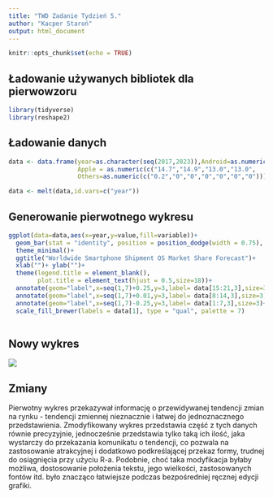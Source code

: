 ```yaml
---
title: "TWD Zadanie Tydzień 5."
author: "Kacper Staroń"
output: html_document
---
```

  
  ```r
knitr::opts_chunk$set(echo = TRUE)
```

## Ładowanie używanych bibliotek dla pierwowzoru

```r
library(tidyverse)
library(reshape2)

```

## Ładowanie danych

```r
data <- data.frame(year=as.character(seq(2017,2023)),Android=as.numeric(c("85.1","85.1", "87.0",	"87.0","87.2","87.3",	"87.4")),
                   Apple = as.numeric(c("14.7","14.9","13.0","13.0",	"12.8",	"12.7","12.6")),
                   Others=as.numeric(c("0.2","0","0","0","0","0","0")))

data <- melt(data,id.vars=c("year"))

```

## Generowanie pierwotnego wykresu

```r
ggplot(data=data,aes(x=year,y=value,fill=variable))+
  geom_bar(stat = "identity", position = position_dodge(width = 0.75), width = 0.8)+
  theme_minimal()+
  ggtitle("Worldwide Smartphone Shipment OS Market Share Forecast")+
  xlab("")+ ylab("")+
  theme(legend.title = element_blank(),
        plot.title = element_text(hjust = 0.5,size=18))+
  annotate(geom="label",x=seq(1,7)+0.25,y=3,label= data[15:21,3],size=3)+
  annotate(geom="label",x=seq(1,7)+0.01,y=3,label= data[8:14,3],size=3)+
  annotate(geom="label",x=seq(1,7)-0.25,y=3,label= data[1:7,3],size=3)+
  scale_fill_brewer(labels = data[1], type = "qual", palette = 7)
  
```

## Nowy wykres

![](C:\\Users\\staro\\Desktop\\Semestr 3\\Techniki Wizualizacji Danych\\zad_dom_workspace\\adroiosx3.png)

## Zmiany

Pierwotny wykres przekazywał informację o przewidywanej tendencji zmian na rynku - tendencji zmiennej nieznacznie i łatwej do jednoznacznego przedstawienia. 
Zmodyfikowany wykres przedstawia część z tych danych równie precyzyjnie, jednocześnie przedstawia tylko taką ich ilość, jaka wystarczy do przekazania komunikatu o tendencji, co pozwala na zastosowanie atrakcyjnej i dodatkowo podkreślającej przekaz formy, trudnej do osiągnięcia przy użyciu R-a. 
Podobnie, choć taka modyfikacja byłaby możliwa, dostosowanie położenia tekstu, jego wielkości, zastosowanych fontów itd. było znacząco łatwiejsze podczas bezpośredniej ręcznej edycji grafiki.